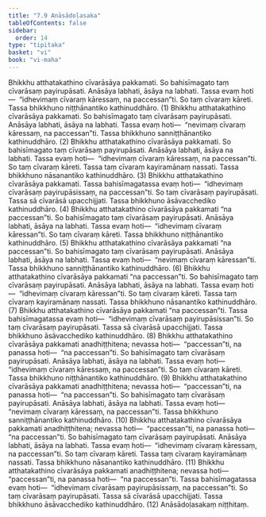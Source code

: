 ```yaml
---
title: "7.9 Anāsādoḷasaka"
tableOfContents: false
sidebar:
  order: 14
type: "tipitaka"
basket: "vi"
book: "vi-maha"
---
```



<DynamicBreadcrumb />

<Division number="318" book="vi-maha" bookNo="3" page="362">

<Paragraph number="1469" book="vi-maha">
Bhikkhu atthatakathino cīvarāsāya pakkamati. So bahisīmagato taṃ cīvarāsaṃ payirupāsati. Anāsāya labhati, āsāya na labhati. Tassa evaṃ hoti—  “idhevimaṃ cīvaraṃ kāressaṃ, na paccessan”ti. So taṃ cīvaraṃ kāreti. Tassa bhikkhuno niṭṭhānantiko kathinuddhāro. (1)
</Paragraph>

<Paragraph number="1470" book="vi-maha">
Bhikkhu atthatakathino cīvarāsāya pakkamati. So bahisīmagato taṃ cīvarāsaṃ payirupāsati. Anāsāya labhati, āsāya na labhati. Tassa evaṃ hoti—  “nevimaṃ cīvaraṃ kāressaṃ, na paccessan”ti. Tassa bhikkhuno sanniṭṭhānantiko kathinuddhāro. (2)
</Paragraph>

<Paragraph number="1471" book="vi-maha">
Bhikkhu atthatakathino cīvarāsāya pakkamati. So bahisīmagato taṃ cīvarāsaṃ payirupāsati. Anāsāya labhati, āsāya na labhati. Tassa evaṃ hoti—  “idhevimaṃ cīvaraṃ kāressaṃ, na paccessan”ti. So taṃ cīvaraṃ kāreti. Tassa taṃ cīvaraṃ kayiramānaṃ nassati. Tassa bhikkhuno nāsanantiko kathinuddhāro. (3)
</Paragraph>

<Paragraph number="1472" book="vi-maha">
Bhikkhu atthatakathino cīvarāsāya pakkamati. Tassa bahisīmagatassa evaṃ hoti—  “idhevimaṃ cīvarāsaṃ payirupāsissaṃ, na paccessan”ti. So taṃ cīvarāsaṃ payirupāsati. Tassa sā cīvarāsā upacchijjati. Tassa bhikkhuno āsāvacchediko kathinuddhāro. (4)
</Paragraph>

<Paragraph number="1473" book="vi-maha">
Bhikkhu atthatakathino cīvarāsāya pakkamati “na paccessan”ti. So bahisīmagato taṃ cīvarāsaṃ payirupāsati. Anāsāya labhati, āsāya na labhati. Tassa evaṃ hoti—  “idhevimaṃ cīvaraṃ kāressan”ti. So taṃ cīvaraṃ kāreti. Tassa bhikkhuno niṭṭhānantiko kathinuddhāro. (5)
</Paragraph>

<Paragraph number="1474" book="vi-maha">
Bhikkhu atthatakathino cīvarāsāya pakkamati “na paccessan”ti. So bahisīmagato taṃ cīvarāsaṃ payirupāsati. Anāsāya labhati, āsāya na labhati. Tassa evaṃ hoti—  “nevimaṃ cīvaraṃ kāressan”ti. Tassa bhikkhuno sanniṭṭhānantiko kathinuddhāro. (6)
</Paragraph>

<Paragraph number="1475" book="vi-maha">
Bhikkhu atthatakathino cīvarāsāya pakkamati “na paccessan”ti. So bahisīmagato taṃ cīvarāsaṃ payirupāsati. Anāsāya labhati, āsāya na labhati. Tassa evaṃ hoti—  “idhevimaṃ cīvaraṃ kāressan”ti. So taṃ cīvaraṃ kāreti. Tassa taṃ cīvaraṃ kayiramānaṃ nassati. Tassa bhikkhuno nāsanantiko kathinuddhāro. (7)
</Paragraph>

<Paragraph number="1476" book="vi-maha">
Bhikkhu atthatakathino cīvarāsāya pakkamati “na paccessan”ti. Tassa bahisīmagatassa evaṃ hoti—  “idhevimaṃ cīvarāsaṃ payirupāsissan”ti. So taṃ cīvarāsaṃ payirupāsati. Tassa sā cīvarāsā upacchijjati. Tassa bhikkhuno āsāvacchediko kathinuddhāro. (8)
</Paragraph>

<Paragraph number="1477" book="vi-maha">
Bhikkhu atthatakathino cīvarāsāya pakkamati anadhiṭṭhitena; nevassa hoti—  “paccessan”ti, na panassa hoti—  “na paccessan”ti. So bahisīmagato taṃ cīvarāsaṃ payirupāsati. Anāsāya labhati, āsāya na labhati. Tassa evaṃ hoti—  “idhevimaṃ cīvaraṃ kāressaṃ, na paccessan”ti. So taṃ cīvaraṃ kāreti. Tassa bhikkhuno niṭṭhānantiko kathinuddhāro. (9)
</Paragraph>

<Paragraph number="1478" book="vi-maha">
Bhikkhu atthatakathino cīvarāsāya pakkamati anadhiṭṭhitena; nevassa hoti—  “paccessan”ti, na panassa hoti—  “na paccessan”ti. So bahisīmagato taṃ cīvarāsaṃ payirupāsati. Anāsāya labhati, āsāya na labhati. Tassa evaṃ hoti—  “nevimaṃ cīvaraṃ kāressaṃ, na paccessan”ti. Tassa bhikkhuno sanniṭṭhānantiko kathinuddhāro. (10)
</Paragraph>

<Paragraph number="1479" book="vi-maha">
Bhikkhu atthatakathino cīvarāsāya pakkamati anadhiṭṭhitena; nevassa hoti—  “paccessan”ti, na panassa hoti—  “na paccessan”ti. So bahisīmagato taṃ cīvarāsaṃ payirupāsati. Anāsāya labhati, āsāya na labhati. Tassa evaṃ hoti—  “idhevimaṃ cīvaraṃ kāressaṃ, na paccessan”ti. So taṃ cīvaraṃ kāreti. Tassa taṃ cīvaraṃ kayiramānaṃ nassati. Tassa bhikkhuno nāsanantiko kathinuddhāro. (11)
</Paragraph>

<Paragraph number="1480" book="vi-maha">
Bhikkhu atthatakathino cīvarāsāya pakkamati anadhiṭṭhitena; nevassa hoti—  “paccessan”ti, na panassa hoti—  “na paccessan”ti. Tassa bahisīmagatassa evaṃ hoti—  “idhevimaṃ cīvarāsaṃ payirupāsissaṃ, na paccessan”ti. So taṃ cīvarāsaṃ payirupāsati. Tassa sā cīvarāsā upacchijjati. Tassa bhikkhuno āsāvacchediko kathinuddhāro. (12)

</Paragraph>
</Division>

<Paragraph number="1481" type="center" book="vi-maha">
Anāsādoḷasakaṃ niṭṭhitaṃ.
</Paragraph>